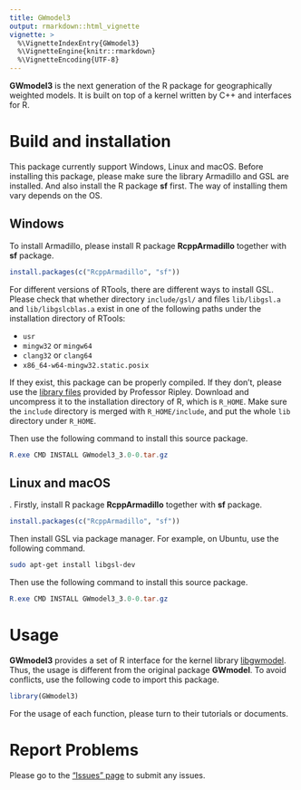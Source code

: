 ```yaml
---
title: GWmodel3
output: rmarkdown::html_vignette
vignette: >
  %\VignetteIndexEntry{GWmodel3}
  %\VignetteEngine{knitr::rmarkdown}
  %\VignetteEncoding{UTF-8}
---
```


**GWmodel3** is the next generation of the R package for geographically weighted models.
It is built on top of a kernel written by C++ and interfaces for R.

# Build and installation

This package currently support Windows, Linux and macOS.
Before installing this package, please make sure the library Armadillo and GSL are installed.
And also install the R package **sf** first.
The way of installing them vary depends on the OS.

## Windows

To install Armadillo, please install R package **RcppArmadillo** together with **sf** package.

```r
install.packages(c("RcppArmadillo", "sf"))
```

For different versions of RTools, there are different ways to install GSL.
Please check that whether directory `include/gsl/` and files `lib/libgsl.a` and `lib/libgslcblas.a`
exist in one of the following paths under the installation directory of RTools:

- `usr`
- `mingw32` or `mingw64`
- `clang32` or `clang64`
- `x86_64-w64-mingw32.static.posix`

If they exist, this package can be properly compiled.
If they don't, please use the [library files](https://www.stats.ox.ac.uk/pub/Rtools/goodies/multilib/local323.zip)
provided by Professor Ripley.
Download and uncompress it to the installation directory of R, which is `R_HOME`.
Make sure the `include` directory is merged with `R_HOME/include`,
and put the whole `lib` directory under `R_HOME`.

Then use the following command to install this source package.

```powershell
R.exe CMD INSTALL GWmodel3_3.0-0.tar.gz
```

## Linux and macOS
.
Firstly, install R package **RcppArmadillo** together with **sf** package.

```r
install.packages(c("RcppArmadillo", "sf"))
```

Then install GSL via package manager.
For example, on Ubuntu, use the following command.

```bash
sudo apt-get install libgsl-dev
```

Then use the following command to install this source package.

```powershell
R.exe CMD INSTALL GWmodel3_3.0-0.tar.gz
```

# Usage

**GWmodel3** provides a set of R interface for the kernel library
[libgwmodel](https://github.com/GWmodel-Lab/libgwmodel).
Thus, the usage is different from the original package **GWmodel**.
To avoid conflicts, use the following code to import this package.

```r
library(GWmodel3)
```

For the usage of each function, please turn to their tutorials or documents.

# Report Problems

Please go to the ["Issues" page](https://github.com/GWmodel-Lab/GWmodel3/issues) to submit any issues.
